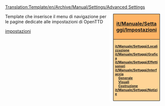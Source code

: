 <noinclude>[[Translation:Template/en/Archive/Manual/Settings/Advanced Settings]]</noinclude><div style="float:right; padding-left:12px; background:#ffffff;">
<div style="width:140px; border:1px solid #000000; background:#ffb466; padding:5px; -moz-border-radius-topleft:5px; -moz-border-radius-topright:5px; font-size: 12pt;">
<center><strong><font size="3">[[it/Manuale/Settaggi/Impostazioni]]</font></strong></center>
</div>
<div style="width:140px;  border:1px solid black; border-top-width: 0px; background:#ffd496; padding:5px; -moz-border-radius-bottomleft:5px; -moz-border-radius-bottomright:8px; font-size: 8pt;">
<strong>
[[it/Manuale/Settaggi/Localizzazione]]<br>
[[it/Manuale/Settaggi/Grafica]]<br>
[[it/Manuale/Settaggi/Effetti sonori]]<br>
[[it/Manuale/Settaggi/Interfaccia]]<br>
&emsp;[[it/Manuale/Settaggi/Interfaccia#generale|Generale]]<br>
&emsp;[[it/Manuale/Settaggi/Interfaccia#visuali|Visuali]]<br>
&emsp;[[it/Manuale/Settaggi/Interfaccia#costruzione|Costruzione]]<br>
[[it/Manuale/Settaggi/Notizie]]


<!--[[en/Archive/Manual/Settings/Advanced Settings/Construction|Construction]]

[[en/Archive/Manual/Settings/Advanced Settings/Vehicles|Vehicles]]

[[en/Archive/Manual/Settings/Advanced Settings/Stations|Stations]]

[[en/Archive/Manual/Settings/Advanced Settings/Economy|Economy]]

[[en/Archive/Manual/Settings/Advanced Settings/Competitors|Competitors]]-->
</strong>
</div>
</div>

<noinclude>
Template che inserisce il menu di navigazione per le pagine dedicate alle impostazioni di OpenTTD <br />
{{it/S|it/Manuale/Settaggi/MenuImp}}
[[Category:it/Navigazione|impostazioni]]
</noinclude>